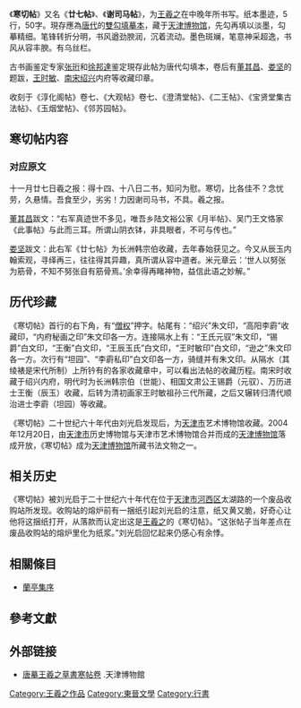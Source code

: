 {{來源|time=2014-10-12}}

《'''寒切帖'''》又名《'''廿七帖'''》、《'''谢司马帖'''》，为[[王羲之|王羲之]]在中晚年所书写。纸本墨迹，5行，50字。現存應為[[唐代|唐代]]的[[雙鉤廓填法|雙勾填摹本]]，藏于[[天津博物馆|天津博物馆]]，先勾再填以淡墨，勾摹精细。笔锋转折分明，书风遒劲腴润，沉着流动。墨色斑斓，笔意神采超逸，书风从容丰腴。有乌丝栏。

古书画鉴定专家[[张珩|张珩]]和[[徐邦達|徐邦達]]鉴定現存此帖为唐代勾填本，卷后有[[董其昌|董其昌]]、[[娄坚|娄坚]]的题跋，[[王时敏|王时敏]]、[[南宋|南宋]][[绍兴|绍兴]]内府等收藏印章。

收刻于《淳化阁帖》卷七、《大观帖》卷七、《澄清堂帖》、《二王帖》、《宝贤堂集古法帖》、《玉烟堂帖》、《邻苏园帖》。

== 寒切帖内容 ==
=== 对应原文 ===
十一月廿七日羲之报：得十四、十八日二书，知问为慰。寒切，比各佳不？念忧劳，久悬情。吾食至少，劣劣！力因谢司马书，不具。羲之报。

[[董其昌|董其昌]]跋文：“右军真迹世不多见，唯吾乡陆文裕公家《月半帖》、吴门王文恪家《此事帖》与此而三耳。所谓山阴衣钵，非具眼者，不可与传也。”

[[娄坚|娄坚]]跋文：此右军《廿七帖》为长洲韩宗伯收藏，去年春始获见之。今又从辰玉内翰索观，寻绎再三，往往得其异趣，真所谓从容中道者。米元章云：‘世人以努张为筋骨，不知不努张自有筋骨焉。’余幸得再睹神物，益信此语之妙解。”

== 历代珍藏 ==
《寒切帖》首行的右下角，有“[[徐僧權|僧权]]”押字。帖尾有：“绍兴”朱文印，“高阳李霨”收藏印，“内府秘画之印”朱文印各一方。连接隔水上有：“王氏元驭”朱文印，“锡爵”白文印，“王衡”白文印，“王辰玉氏”白文印，“王时敏印”白文印，“逊之”朱文印各一方。次行有“坦园”、“李霨私印”白文印各一方，骑缝并有朱文印。从隔水（其绫裱是宋代所制）上所钤有的各家收藏章中，可以看出法帖的收藏历程。南宋时收藏于绍兴内府，明代时为长洲韩宗伯（世能）、相国文肃公王锡爵（元驭）、万历进士王衡（辰玉）收藏，后转为清初画家王时敏祖孙三代所藏，之后又辗转归清代顺治进士李霨（坦园）等收藏。

《寒切帖》二十世纪六十年代由刘光启发现后，为[[天津市|天津市]]艺术博物馆收藏。2004年12月20日，由[[天津市|天津市]]历史博物馆与天津市艺术博物馆合并而成的[[天津博物馆|天津博物馆]]落成开放，《寒切帖》成为[[天津博物馆|天津博物馆]]所藏书法文物之一。

== 相关历史 ==
《寒切帖》被刘光启于二十世纪六十年代在位于[[天津市|天津市]][[河西区_(天津市)|河西区]]太湖路的一个废品收购站所发现。收购站的熔炉前有一捆纸引起刘光启的注意，纸又黄又脆，好奇心让他将这捆纸打开，从落款而认定出这是[[王羲之|王羲之]]的《寒切帖》。“这张帖子当年差点在废品收购站的熔炉里化为纸浆。”刘光启回忆起来仍感心有余悸。

==相關條目==
*[[蘭亭集序|蘭亭集序]]

==參考文獻==


== 外部链接 ==
*[https://www.tjbwg.com/cn/collectionInfo.aspx?Id=2384 唐摹王羲之草書寒帖卷] {{Wayback|url=https://www.tjbwg.com/cn/collectionInfo.aspx?Id=2384 |date=20220419174812 }}.天津博物館
[[Category:王羲之作品|Category:王羲之作品]]
[[Category:東晉文學|Category:東晉文學]]
[[Category:行書|Category:行書]]